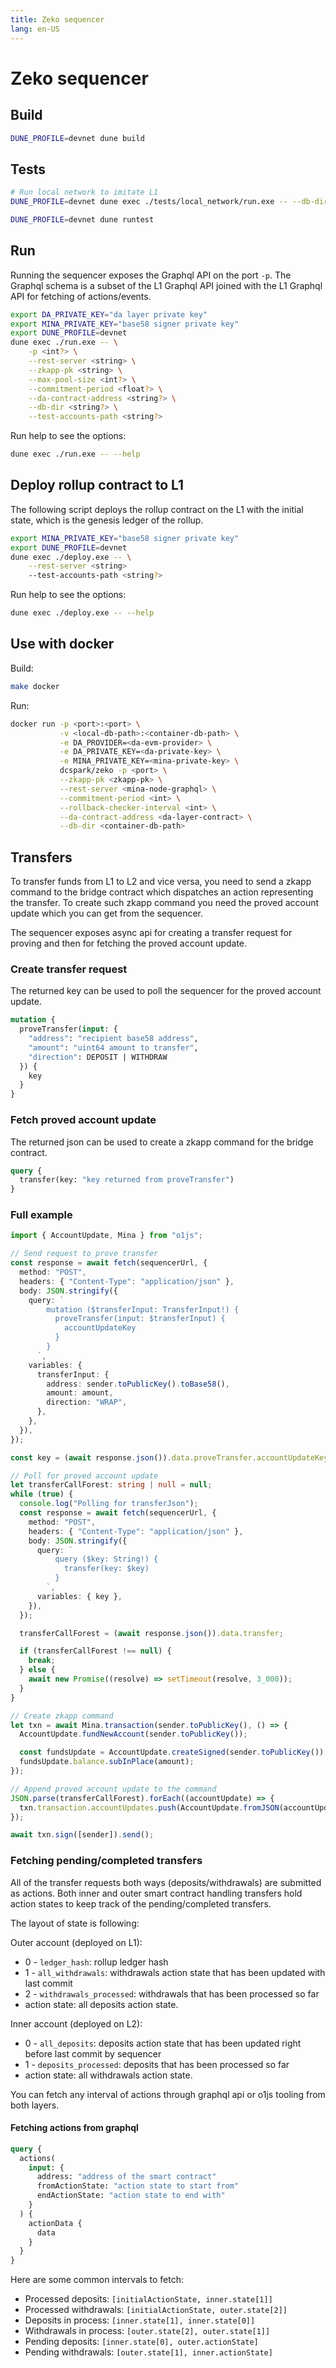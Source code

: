 ---
title: Zeko sequencer
lang: en-US
---

# Zeko sequencer

## Build

```bash
DUNE_PROFILE=devnet dune build
```

## Tests

```bash
# Run local network to imitate L1
DUNE_PROFILE=devnet dune exec ./tests/local_network/run.exe -- --db-dir l1_db

DUNE_PROFILE=devnet dune runtest
```

## Run

Running the sequencer exposes the Graphql API on the port `-p`. The Graphql schema is a subset of the L1 Graphql API joined with the L1 Graphql API for fetching of actions/events.

```bash
export DA_PRIVATE_KEY="da layer private key"
export MINA_PRIVATE_KEY="base58 signer private key"
export DUNE_PROFILE=devnet
dune exec ./run.exe -- \
    -p <int?> \
    --rest-server <string> \
    --zkapp-pk <string> \
    --max-pool-size <int?> \
    --commitment-period <float?> \
    --da-contract-address <string?> \
    --db-dir <string?> \
    --test-accounts-path <string?>
```

Run help to see the options:

```bash
dune exec ./run.exe -- --help
```

## Deploy rollup contract to L1

The following script deploys the rollup contract on the L1 with the initial state, which is the genesis ledger of the rollup.

```bash
export MINA_PRIVATE_KEY="base58 signer private key"
export DUNE_PROFILE=devnet
dune exec ./deploy.exe -- \
    --rest-server <string>
    --test-accounts-path <string?>
```

Run help to see the options:

```bash
dune exec ./deploy.exe -- --help
```

## Use with docker

Build:

```bash
make docker
```

Run:

```bash
docker run -p <port>:<port> \
           -v <local-db-path>:<container-db-path> \
           -e DA_PROVIDER=<da-evm-provider> \
           -e DA_PRIVATE_KEY=<da-private-key> \
           -e MINA_PRIVATE_KEY=<mina-private-key> \
           dcspark/zeko -p <port> \
           --zkapp-pk <zkapp-pk> \
           --rest-server <mina-node-graphql> \
           --commitment-period <int> \
           --rollback-checker-interval <int> \
           --da-contract-address <da-layer-contract> \
           --db-dir <container-db-path>
```

## Transfers

To transfer funds from L1 to L2 and vice versa, you need to send a zkapp command to the bridge contract which dispatches an action representing the transfer.
To create such zkapp command you need the proved account update which you can get from the sequencer.

The sequencer exposes async api for creating a transfer request for proving and then for fetching the proved account update.

### Create transfer request

The returned key can be used to poll the sequencer for the proved account update.

```graphql
mutation {
  proveTransfer(input: {
    "address": "recipient base58 address",
    "amount": "uint64 amount to transfer",
    "direction": DEPOSIT | WITHDRAW
  }) {
    key
  }
}
```

### Fetch proved account update

The returned json can be used to create a zkapp command for the bridge contract.

```graphql
query {
  transfer(key: "key returned from proveTransfer")
}
```

### Full example

```typescript
import { AccountUpdate, Mina } from "o1js";

// Send request to prove transfer
const response = await fetch(sequencerUrl, {
  method: "POST",
  headers: { "Content-Type": "application/json" },
  body: JSON.stringify({
    query: `
        mutation ($transferInput: TransferInput!) {
          proveTransfer(input: $transferInput) {
            accountUpdateKey
          }
        }
      `,
    variables: {
      transferInput: {
        address: sender.toPublicKey().toBase58(),
        amount: amount,
        direction: "WRAP",
      },
    },
  }),
});

const key = (await response.json()).data.proveTransfer.accountUpdateKey;

// Poll for proved account update
let transferCallForest: string | null = null;
while (true) {
  console.log("Polling for transferJson");
  const response = await fetch(sequencerUrl, {
    method: "POST",
    headers: { "Content-Type": "application/json" },
    body: JSON.stringify({
      query: `
          query ($key: String!) {
            transfer(key: $key)
          }
        `,
      variables: { key },
    }),
  });

  transferCallForest = (await response.json()).data.transfer;

  if (transferCallForest !== null) {
    break;
  } else {
    await new Promise((resolve) => setTimeout(resolve, 3_000));
  }
}

// Create zkapp command
let txn = await Mina.transaction(sender.toPublicKey(), () => {
  AccountUpdate.fundNewAccount(sender.toPublicKey());

  const fundsUpdate = AccountUpdate.createSigned(sender.toPublicKey());
  fundsUpdate.balance.subInPlace(amount);
});

// Append proved account update to the command
JSON.parse(transferCallForest).forEach((accountUpdate) => {
  txn.transaction.accountUpdates.push(AccountUpdate.fromJSON(accountUpdate));
});

await txn.sign([sender]).send();
```

### Fetching pending/completed transfers

All of the transfer requests both ways (deposits/withdrawals) are submitted as actions.
Both inner and outer smart contract handling transfers hold action states to keep track of the pending/completed transfers.

The layout of state is following:

Outer account (deployed on L1):

- 0 - `ledger_hash`: rollup ledger hash
- 1 - `all_withdrawals`: withdrawals action state that has been updated with last commit
- 2 - `withdrawals_processed`: withdrawals that has been processed so far
- action state: all deposits action state.

Inner account (deployed on L2):

- 0 - `all_deposits`: deposits action state that has been updated right before last commit by sequencer
- 1 - `deposits_processed`: deposits that has been processed so far
- action state: all withdrawals action state.

You can fetch any interval of actions through graphql api or o1js tooling from both layers.

#### Fetching actions from graphql

```graphql
query {
  actions(
    input: {
      address: "address of the smart contract"
      fromActionState: "action state to start from"
      endActionState: "action state to end with"
    }
  ) {
    actionData {
      data
    }
  }
}
```

Here are some common intervals to fetch:

- Processed deposits: `[initialActionState, inner.state[1]]`
- Processed withdrawals: `[initialActionState, outer.state[2]]`
- Deposits in process: `[inner.state[1], inner.state[0]]`
- Withdrawals in process: `[outer.state[2], outer.state[1]]`
- Pending deposits: `[inner.state[0], outer.actionState]`
- Pending withdrawals: `[outer.state[1], inner.actionState]`
